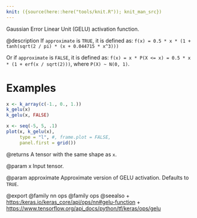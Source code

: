 ```yaml
---
knit: ({source(here::here("tools/knit.R")); knit_man_src})
---
```

Gaussian Error Linear Unit (GELU) activation function.

@description
If `approximate` is `TRUE`, it is defined as:
`f(x) = 0.5 * x * (1 + tanh(sqrt(2 / pi) * (x + 0.044715 * x^3)))`

Or if `approximate` is `FALSE`, it is defined as:
`f(x) = x * P(X <= x) = 0.5 * x * (1 + erf(x / sqrt(2)))`,
where `P(X) ~ N(0, 1)`.

# Examples
```r
x <- k_array(c(-1., 0., 1.))
k_gelu(x)
k_gelu(x, FALSE)
```


```r
x <- seq(-5, 5, .1)
plot(x, k_gelu(x),
     type = "l", #, frame.plot = FALSE,
     panel.first = grid())
```

@returns
A tensor with the same shape as `x`.

@param x
Input tensor.

@param approximate
Approximate version of GELU activation. Defaults to `TRUE`.

@export
@family nn ops
@family ops
@seealso
+ <https:/keras.io/keras_core/api/ops/nn#gelu-function>
+ <https://www.tensorflow.org/api_docs/python/tf/keras/ops/gelu>
